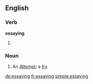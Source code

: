 ==English==

===Verb===
'''essaying'''

# {{present participle of|essay}}

===Noun===
{{en-noun}}

# An [[attempt|Attempt]]; a [[try]]

[[de:essaying]]
[[fr:essaying]]
[[simple:essaying]]